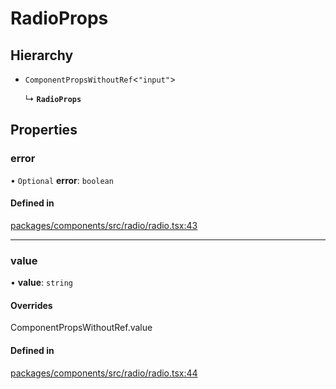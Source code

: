 # RadioProps

## Hierarchy

- `ComponentPropsWithoutRef`\<`"input"`\>

  ↳ **`RadioProps`**

## Properties

### error

• `Optional` **error**: `boolean`

#### Defined in

[packages/components/src/radio/radio.tsx:43](https://github.com/vtex/shoreline/blob/74b3e0b4f/packages/components/src/radio/radio.tsx#L43)

---

### value

• **value**: `string`

#### Overrides

ComponentPropsWithoutRef.value

#### Defined in

[packages/components/src/radio/radio.tsx:44](https://github.com/vtex/shoreline/blob/74b3e0b4f/packages/components/src/radio/radio.tsx#L44)
